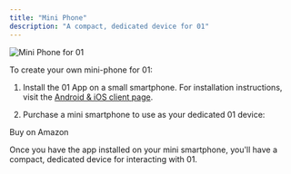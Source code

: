 ```yaml
---
title: "Mini Phone"
description: "A compact, dedicated device for 01"
---
```


![Mini Phone for 01](/assets/app.png)

To create your own mini-phone for 01:

1. Install the 01 App on a small smartphone. For installation instructions, visit the [Android & iOS client page](/client/android-ios).

2. Purchase a mini smartphone to use as your dedicated 01 device:

<Card title="Mini Smartphone" icon="mobile" href="https://www.amazon.com/FDMDAF-Smartphone-Cellphone-Lightweight-Unlocked/dp/B0CYGZFC54/ref=sr_1_2">
  Buy on Amazon
</Card>

Once you have the app installed on your mini smartphone, you'll have a compact, dedicated device for interacting with 01.